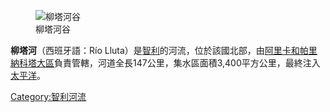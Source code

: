 [[Image:Arica022.jpg|柳塔河谷]]

'''柳塔河'''（西班牙語：Río Lluta）是[[智利|智利]]的河流，位於該國北部，由[[阿里卡和帕里納科塔大區|阿里卡和帕里納科塔大區]]負責管轄，河道全長147公里，集水區面積3,400平方公里，最終注入[[太平洋|太平洋]]。

{{coord|18|24|55|S|70|19|35|W|region:CL_type:waterbody_source:kolossus-dewiki|display=title}}

{{Chile-geo-stub}}
[[Category:智利河流|Category:智利河流]]